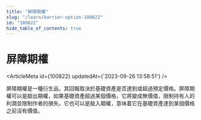 ```yaml
---
title: "屏障期權"
slug: "/learn/barrier-option-100822"
id: "100822"
hide_table_of_contents: true
---
```



# 屏障期權

<ArticleMeta id={100822} updatedAt={'2023-09-26 13:58:51'} />
<div className='border-solid border-b border-t-0 my-4 border-[var(--ifm-color-gray-300)]' />

屏障期權是一種衍生品，其回報取決於基礎資產是否達到或超過預定價格。屏障期權可以是敲出期權，如果基礎資產超過某個價格，它將變成無價值，限制持有人的利潤並限制作者的損失。它也可以是敲入期權，意味着它在基礎資產達到某個價格之前沒有價值。

